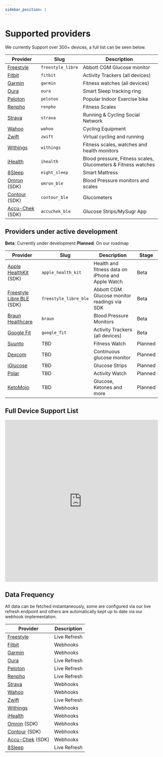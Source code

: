 ```yaml
---
sidebar_position: 1
---
```


# Supported providers

We currently Support over 300+ devices, a full list can be seen below.

| Provider                                             | Slug              | Description                                                   |
| ---------------------------------------------------- | ----------------- | ------------------------------------------------------------- |
| [Freestyle](https://www.freestylelibre.co.uk/libre/) | `freestyle_libre` | Abbott CGM Glucose monitor                                    |
| [Fitbit](https://www.fitbit.com/global/uk/home)      | `fitbit`          | Activity Trackers (all devices)                               |
| [Garmin](https://www.garmin.com)                     | `garmin`          | Fitness watches (all devices)                                 |
| [Oura](https://ouraring.com)                         | `oura`            | Smart Sleep tracking ring                                     |
| [Peloton](https://www.onepeloton.com)                | `peloton`         | Popular Indoor Exercise bike                                  |
| [Renpho](https://renpho.com)                         | `renpho`          | Fitness Scales                                                |
| [Strava](https://www.strava.com)                     | `strava`          | Running & Cycling Social Network                              |
| [Wahoo](https://wahoofitness.com)                    | `wahoo`           | Cycling Equipment                                             |
| [Zwift](https://zwift.com)                           | `zwift`           | Virtual cycling and running                                   |
| [Withings](https://www.withings.com)                 | `withings`        | Fitness scales, watches and health monitors                   |
| [iHealth](https://ihealthlabs.com)                   | `ihealth`         | Blood pressure, Fitness scales, Glucometers & Fitness watches |
| [8Sleep](https://www.eightsleep.com)                 | `eight_sleep`     | Smart Mattress                                                |
| [Omron](https://www.omron-healthcare.com) (SDK)      | `omron_ble`       | Blood Pressure monitors and scales                            |
| [Contour](https://www.diabetes.ascensia.com) (SDK)   | `contour_ble`     | Glucometers                                                   |
| [Accu-Chek](https://www.accu-chek.com) (SDK)         | `accuchek_ble`    | Glucose Strips/MySugr App                                     |

## Providers under active development

**Beta**: Currently under development
**Planned**: On our roadmap

| Provider                                                             | Slug                  | Description                                       | Stage   |
| -------------------------------------------------------------------- | --------------------- | ------------------------------------------------- | ------- |
| [Apple HealthKit](https://www.apple.com/uk/ios/health/) (SDK)        | `apple_health_kit`    | Health and fitness data on iPhone and Apple Watch | Beta    |
| [Freestyle Libre BLE](https://www.freestylelibre.co.uk/libre/) (SDK) | `freestyle_libre_ble` | Abbott CGM Glucose monitor readings via SDK       | Beta    |
| [Braun Healthcare](https://www.braunhealthcare.com)                  | `braun`               | Blood Pressure Monitors                           | Beta    |
| [Google Fit](https://www.google.com/fit/)                            | `google_fit`          | Activity Trackers (all devices)                   | Beta    |
| [Suunto](https://www.suunto.com)                                     | TBD                   | Fitness Watch                                     | Planned |
| [Dexcom](https://www.dexcom.com)                                     | TBD                   | Continuous glucose monitor                        | Planned |
| [iGlucose](https://smartmeterrpm.com/iglucose/)                      | TBD                   | Glucose Strips                                    | Planned |
| [Polar](https://www.polar.com)                                       | TBD                   | Activity Watch                                    | Planned |
| [KetoMojo](https://keto-mojo.com)                                    | TBD                   | Glucose, Ketones and more                         | Planned |

## Full Device Support List

<iframe
  src="https://airtable.com/embed/shrnlG3Z7tunKuUwh/tblRcat09AWv1Aj7L/viwgVLLG0uqKB0vbi"
  frameborder="0"
  allowfullscreen="true"
  width="100%"
  height="533"
>
  {" "}
</iframe>

## Data Frequency

All data can be fetched instantaneously, some are configured via our live refresh endpoint and others are automatically kept up to date via our webhook implementation.

| Provider                                             | Description  |
| ---------------------------------------------------- | ------------ |
| [Freestyle](https://www.freestylelibre.co.uk/libre/) | Live Refresh |
| [Fitbit](https://www.fitbit.com/global/uk/home)      | Webhooks     |
| [Garmin](https://www.garmin.com)                     | Webhooks     |
| [Oura](https://ouraring.com)                         | Live Refresh |
| [Peloton](https://www.onepeloton.com)                | Live Refresh |
| [Renpho](https://renpho.com)                         | Live Refresh |
| [Strava](https://www.strava.com)                     | Webhooks     |
| [Wahoo](https://wahoofitness.com)                    | Webhooks     |
| [Zwift](https://zwift.com)                           | Live Refresh |
| [Withings](https://www.withings.com)                 | Webhooks     |
| [iHealth](https://ihealthlabs.com)                   | Webhooks     |
| [Omron](https://www.omron-healthcare.com) (SDK)      | Webhooks     |
| [Contour](https://www.diabetes.ascensia.com) (SDK)   | Webhooks     |
| [Accu-Chek](https://www.accu-chek.com) (SDK)         | Webhooks     |
| [8Sleep](https://www.eightsleep.com)                 | Live Refresh |
